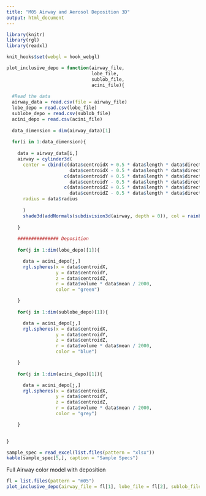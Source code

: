 ```yaml
---
title: "M05 Airway and Aerosol Deposition 3D"
output: html_document
---
```


```r
library(knitr)
library(rgl)
library(readxl)

knit_hooks$set(webgl = hook_webgl)

plot_inclusive_depo = function(airway_file,
                               lobe_file,
                               sublob_file,
                               acini_file){
  
  #Read the data
  airway_data = read.csv(file = airway_file)
  lobe_depo = read.csv(lobe_file)
  sublobe_depo = read.csv(sublob_file)
  acini_depo = read.csv(acini_file)
  
  data_dimension = dim(airway_data)[1]
  
  for(i in 1:data_dimension){
    
    data = airway_data[i,]
    airway = cylinder3d(
      center = cbind(c(data$centroidX + 0.5 * data$length * data$directionX,
                       data$centroidX - 0.5 * data$length * data$directionX),
                     c(data$centroidY + 0.5 * data$length * data$directionY,
                       data$centroidY - 0.5 * data$length * data$directionY),
                     c(data$centroidZ + 0.5 * data$length * data$directionZ,
                       data$centroidZ - 0.5 * data$length * data$directionZ)),
      radius = data$radius
        
      )
      shade3d(addNormals(subdivision3d(airway, depth = 0)), col = rainbow(data_dimension)[i])
      
    }
    
    ############### Deposition 
    
    for(j in 1:dim(lobe_depo)[1]){

      data = acini_depo[j,]
      rgl.spheres(x = data$centroidX,
                  y = data$centroidY,
                  z = data$centroidZ,
                  r = data$volume * data$mean / 2000,
                  color = "green")

    }
    
    for(j in 1:dim(sublobe_depo)[1]){

      data = acini_depo[j,]
      rgl.spheres(x = data$centroidX,
                  y = data$centroidY,
                  z = data$centroidZ,
                  r = data$volume * data$mean / 2000,
                  color = "blue")

    }
    
    for(j in 1:dim(acini_depo)[1]){

      data = acini_depo[j,]
      rgl.spheres(x = data$centroidX,
                  y = data$centroidY,
                  z = data$centroidZ,
                  r = data$volume * data$mean / 2000,
                  color = "grey")

    }

  
}


```

```r

sample_spec = read_excel(list.files(pattern = "xlsx"))
kable(sample_spec[5,], caption = "Sample Specs")

```

Full Airway color model with deposition

```r

fl = list.files(pattern = "m05")
plot_inclusive_depo(airway_file = fl[1], lobe_file = fl[2], sublob_file = fl[4], acini_file = fl[3])

```

